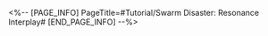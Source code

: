 <%-- [PAGE_INFO]
PageTitle=#Tutorial/Swarm Disaster: Resonance Interplay#
[END_PAGE_INFO] --%>
{{Tutorial
|sort      = 912001
|title     = Swarm Disaster: Resonance Interplay
|subtitle  = 
|type      = Simulated Universe
|about     = 
|image1    = Tutorial Swarm Disaster Resonance Interplay 1.png{{subst:void|<!--$UPLOAD:<<SpriteOutput/TutorialPic/TutorialPage_912001.png>-<Tutorial Swarm Disaster Resonance Interplay 1.png>>}}
|text1     = When you receive {{Color|h|nobold=1|3}} Blessings for your {{Color|h|nobold=1|current Path}} and then receive {{Color|h|nobold=1|3}} Blessings for another {{Color|h|nobold=1|specific Path}}, Resonance Interplay will be triggered. You can find the effect of Resonance Interplay on the {{Color|h|nobold=1|Path Resonance}} tab when choosing a Path.
}}